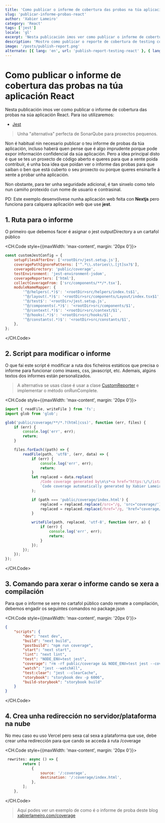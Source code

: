 ```yaml
---
title: 'Como publicar o informe de cobertura das probas na túa aplicación React'
slug: 'publicar-informe-probas-react'
author: 'Xabier Lameiro'
category: 'React'
tags: ['jest']
locale: 'gl'
excerpt: 'Nesta publicación imos ver como publicar o informe de cobertura das probas na túa aplicación React'
description: 'Mostro como publicar o reporte de cobertura de testing con jest na túa aplicación de React ou Nextjs, para que tí mesmo ou a xente poida ver a cobertura de testing do teu proxecto.'
image: '/posts/publish-report.png'
alternate: [{ lang: 'en', url: 'publish-report-testing-react' }, { lang: 'es', url: 'publicar-reporte-pruebas-react' }]
---
```


# Como publicar o informe de cobertura das probas na túa aplicación React

<Date date="01-01-2023" />

<GoogleAdsense />

Nesta publicación imos ver como publicar o informe de cobertura das probas na súa aplicación React. Para iso utilizaremos:

-   [Jest](https://jestjs.io/ 'Enlace a documentación de Jest')

> Unha "alternativa" perfecta de SonarQube para proxectos pequenos.

Non é habitual nin necesario publicar o teu informe de probas da túa aplicación, incluso haberá quen pense que é algo imprudente porque
pode expor información confidencial da súa aplicación. Pero a idea principal disto é que se tes un proxecto de código aberto e queres
para que a xente poida contribuír, é unha boa idea que poidan ver o informe das probas para que saiban o ben que está cuberto o seu proxecto ou
porque queres ensinarlle á xente a probar unha aplicación.

Non obstante, para ter unha seguridade adicional, é tan sinxelo como telo nun camiño protexido cun nome de usuario e contrasinal.

PD: Este exemplo desenvólvese nunha aplicación web feita con **Nextjs** pero funciona para calquera aplicación web que use
**jest**.

## 1. Ruta para o informe

O primeiro que debemos facer é asignar o jest outputDirectory a un cartafol público

<CH.Code style={{maxWidth: 'max-content', margin: '20px 0'}}>

```javascript jest.config.js mark=4
const customJestConfig = {
    setupFilesAfterEnv: ['<rootDir>/jest.setup.js'],
    coveragePathIgnorePatterns: ['^.*\\.stories\\.[jt]sx?$'],
    coverageDirectory: 'public/coverage',
    testEnvironment: 'jest-environment-jsdom',
    coverageReporters: ['html'],
    collectCoverageFrom: ['src/components/**/*.tsx'],
    moduleNameMapper: {
        '^@/helpers(.*)$': '<rootDir>src/helpers/index.ts$1',
        '^@/layout(.*)$': '<rootDir>src/components/Layout/index.tsx$1',
        '^@/test$': '<rootDir>/jest.setup.js',
        '^@/components(.*)$': '<rootDir>src/components/$1',
        '^@/context(.*)$': '<rootDir>src/context/$1',
        '^@/hooks(.*)$': '<rootDir>src/hooks/$1',
        '^@/constants(.*)$': '<rootDir>src/constants/$1',
    },
};
```

</CH.Code>

## 2. Script para modificar o informe

O que fai este script é modificar a ruta dos ficheiros estáticos que precisa o informe para funcionar como imaxes, css, javascript, etc.
Ademais, algúns textos dos informes están personalizados.

> A alternativa se usas clase é usar a clase [CustomReporter](https://jestjs.io/docs/configuration 'Páxina de configuración de Jest') e implementar o método onRunComplete.

<CH.Code style={{maxWidth: 'max-content', margin: '20px 0'}}>

```javascript custom-reporter.js
import { readFile, writeFile } from 'fs';
import glob from 'glob';

glob('public/coverage/**/*.?(html|css)', function (err, files) {
    if (err) {
        console.log('err', err);
        return;
    }

    files.forEach((path) => {
        readFile(path, 'utf8', (err, data) => {
            if (err) {
                console.log('err', err);
                return;
            }
            let replaced = data.replace(
                /Code coverage generated by\n\s*<a href="https:\/\/istanbul\.js\.org\/"/g,
                `Code coverage automatically generated by Xabier Lameiro on ${new Date().toLocaleDateString()}`
            );

            if (path === 'public/coverage/index.html') {
                replaced = replaced.replace(/src="/g, 'src="coverage/');
                replaced = replaced.replace(/href="/g, 'href="coverage/');
            }

            writeFile(path, replaced, 'utf-8', function (err, a) {
                if (err) {
                    console.log('err', err);
                    return;
                }
            });
        });
    });
});
```

</CH.Code>

## 3. Comando para xerar o informe cando se xera a compilación

Para que o informe se xere no cartafol público cando remate a compilación, debemos engadir os seguintes comandos no package.json

<CH.Code style={{maxWidth: 'max-content', margin: '20px 0'}}>

```json package.json mark=5,9
{
    "scripts": {
        "dev": "next dev",
        "build": "next build",
        "postbuild": "npm run coverage",
        "start": "next start",
        "lint": "next lint",
        "test": "NODE_ENV=test jest",
        "coverage": "rm -rf public/coverage && NODE_ENV=test jest --coverage && node custom-reporter.js",
        "watch": "jest --watchAll",
        "test:clear": "jest --clearCache",
        "storybook": "storybook dev -p 6006",
        "build-storybook": "storybook build"
    }
}
```

</CH.Code>

## 4. Crea unha redirección no servidor/plataforma na nube

No meu caso eu uso Vercel pero sexa cal sexa a plataforma que use, debe crear unha redirección para que cando se acceda á ruta /coverage

<CH.Code style={{maxWidth: 'max-content', margin: '20px 0'}}>

```javascript next.config.js mark=4,5
 rewrites: async () => {
        return [
            {
                source: '/:coverage',
                destination: '/:coverage/index.html',
            },
        ];
    },
```

</CH.Code>

> Aquí podes ver un exemplo de como é o informe de proba deste blog [xabierlameiro.com/coverage](https://coverage.xabierlameiro.com/ 'Sección de cobertura de probas')
